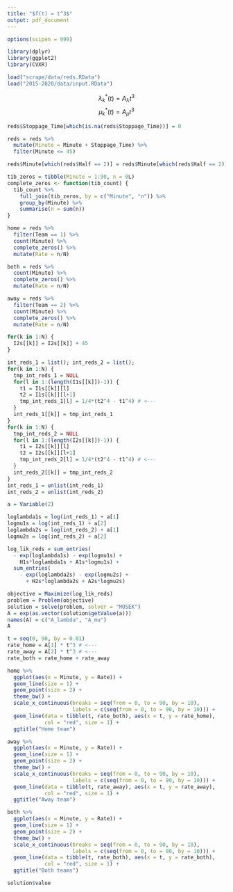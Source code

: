 ```yaml
---
title: "$f(t) = t^3$"
output: pdf_document
---
```


```r
options(scipen = 999)

library(dplyr)
library(ggplot2)
library(CVXR)

load("scrape/data/reds.RData")
load("2015-2020/data/input.RData")
```

$$ \lambda_k^*(t) = A_\lambda  t^3$$
$$ \mu_k^*(t) = A_\mu  t^3$$

```r
reds$Stoppage_Time[which(is.na(reds$Stoppage_Time))] = 0

reds = reds %>%
  mutate(Minute = Minute + Stoppage_Time) %>%
  filter(Minute <= 45)

reds$Minute[which(reds$Half == 2)] = reds$Minute[which(reds$Half == 2)] + 45

tib_zeros = tibble(Minute = 1:90, n = 0L)
complete_zeros <- function(tib_count) {
  tib_count %>%
    full_join(tib_zeros, by = c("Minute", "n")) %>%
    group_by(Minute) %>%
    summarise(n = sum(n))
}

home = reds %>%
  filter(Team == 1) %>%
  count(Minute) %>%
  complete_zeros() %>%
  mutate(Rate = n/N)

both = reds %>%
  count(Minute) %>%
  complete_zeros() %>%
  mutate(Rate = n/N)

away = reds %>%
  filter(Team == 2) %>%
  count(Minute) %>%
  complete_zeros() %>%
  mutate(Rate = n/N)
```

```r
for(k in 1:N) {
  I2s[[k]] = I2s[[k]] + 45
}

int_reds_1 = list(); int_reds_2 = list();
for(k in 1:N) {
  tmp_int_reds_1 = NULL
  for(l in 1:(length(I1s[[k]])-1)) {
    t1 = I1s[[k]][l]
    t2 = I1s[[k]][l+1]
    tmp_int_reds_1[l] = 1/4*(t2^4 - t1^4) # <---
  }
  int_reds_1[[k]] = tmp_int_reds_1
}
for(k in 1:N) {
  tmp_int_reds_2 = NULL
  for(l in 1:(length(I2s[[k]])-1)) {
    t1 = I2s[[k]][l]
    t2 = I2s[[k]][l+1]
    tmp_int_reds_2[l] = 1/4*(t2^4 - t1^4) # <---
  }
  int_reds_2[[k]] = tmp_int_reds_2
}
int_reds_1 = unlist(int_reds_1)
int_reds_2 = unlist(int_reds_2)

a = Variable(2)

loglambda1s = log(int_reds_1) + a[1]
logmu1s = log(int_reds_1) + a[2]
loglambda2s = log(int_reds_2) + a[1]
logmu2s = log(int_reds_2) + a[2]

log_lik_reds = sum_entries(
  - exp(loglambda1s) - exp(logmu1s) +
    H1s*loglambda1s + A1s*logmu1s) +
  sum_entries(
    - exp(loglambda2s) - exp(logmu2s) +
      + H2s*loglambda2s + A2s*logmu2s)

objective = Maximize(log_lik_reds)
problem = Problem(objective)
solution = solve(problem, solver = "MOSEK")
A = exp(as.vector(solution$getValue(a)))
names(A) = c("A_lambda", "A_mu")
A
```

```r
t = seq(0, 90, by = 0.01)
rate_home = A[1] * t^3 # <---
rate_away = A[2] * t^3 # <---
rate_both = rate_home + rate_away

home %>%
  ggplot(aes(x = Minute, y = Rate)) +
  geom_line(size = 1) +
  geom_point(size = 2) +
  theme_bw() +
  scale_x_continuous(breaks = seq(from = 0, to = 90, by = 10),
                     labels = c(seq(from = 0, to = 90, by = 10))) +
  geom_line(data = tibble(t, rate_both), aes(x = t, y = rate_home), 
            col = "red", size = 1) +
  ggtitle("Home team")
```

```r
away %>%
  ggplot(aes(x = Minute, y = Rate)) +
  geom_line(size = 1) +
  geom_point(size = 2) +
  theme_bw() +
  scale_x_continuous(breaks = seq(from = 0, to = 90, by = 10),
                     labels = c(seq(from = 0, to = 90, by = 10))) +
  geom_line(data = tibble(t, rate_away), aes(x = t, y = rate_away), 
            col = "red", size = 1) +
  ggtitle("Away team")
```

```r
both %>%
  ggplot(aes(x = Minute, y = Rate)) +
  geom_line(size = 1) +
  geom_point(size = 2) +
  theme_bw() +
  scale_x_continuous(breaks = seq(from = 0, to = 90, by = 10),
                     labels = c(seq(from = 0, to = 90, by = 10))) +
  geom_line(data = tibble(t, rate_both), aes(x = t, y = rate_both), 
            col = "red", size = 1) +
  ggtitle("Both teams")
```

```r
solution$value
```

